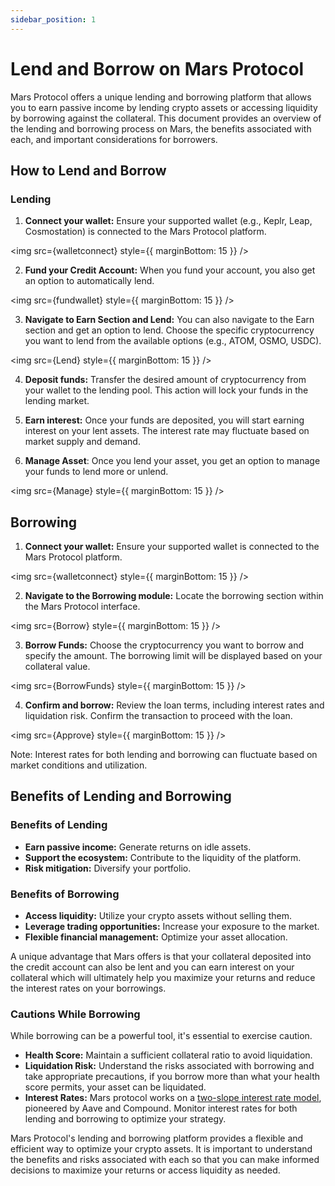 ```yaml
---
sidebar_position: 1
---
```




# Lend and Borrow on Mars Protocol

Mars Protocol offers a unique lending and borrowing platform that allows you to earn passive income by lending crypto assets or accessing liquidity by borrowing against the collateral. This document provides an overview of the lending and borrowing process on Mars, the benefits associated with each, and important considerations for borrowers.

## How to Lend and Borrow

### Lending

1. **Connect your wallet:** Ensure your supported wallet (e.g., Keplr, Leap, Cosmostation) is connected to the Mars Protocol platform.

<img src={walletconnect} style={{ marginBottom: 15 }} />


2. **Fund your Credit Account:** When you fund your account, you also get an option to automatically lend.

<img src={fundwallet} style={{ marginBottom: 15 }} />

3. **Navigate to Earn Section and Lend:** You can also navigate to the Earn section and get an option to lend. Choose the specific cryptocurrency you want to lend from the available options (e.g., ATOM, OSMO, USDC).

<img src={Lend} style={{ marginBottom: 15 }} />

4. **Deposit funds:** Transfer the desired amount of cryptocurrency from your wallet to the lending pool. This action will lock your funds in the lending market.

5. **Earn interest:** Once your funds are deposited, you will start earning interest on your lent assets. The interest rate may fluctuate based on market supply and demand.

6. **Manage Asset**: Once you lend your asset, you get an option to manage your funds to lend more or unlend.

<img src={Manage} style={{ marginBottom: 15 }} />

## Borrowing

1. **Connect your wallet:** Ensure your supported wallet is connected to the Mars Protocol platform.

<img src={walletconnect} style={{ marginBottom: 15 }} />

2. **Navigate to the Borrowing module:** Locate the borrowing section within the Mars Protocol interface.

<img src={Borrow} style={{ marginBottom: 15 }} />

3. **Borrow Funds:**  Choose the cryptocurrency you want to borrow and specify the amount. The borrowing limit will be displayed based on your collateral value.

<img src={BorrowFunds} style={{ marginBottom: 15 }} />

4. **Confirm and borrow:** Review the loan terms, including interest rates and liquidation risk. Confirm the transaction to proceed with the loan.

<img src={Approve} style={{ marginBottom: 15 }} />

Note: Interest rates for both lending and borrowing can fluctuate based on market conditions and utilization. 

## Benefits of Lending and Borrowing

### Benefits of Lending

- **Earn passive income:** Generate returns on idle assets.
- **Support the ecosystem:** Contribute to the liquidity of the platform.
- **Risk mitigation:** Diversify your portfolio.

### Benefits of Borrowing

- **Access liquidity:** Utilize your crypto assets without selling them.
- **Leverage trading opportunities:** Increase your exposure to the market.
- **Flexible financial management:** Optimize your asset allocation.

A unique advantage that Mars offers is that your collateral deposited into the credit account can also be lent and you can earn interest on your collateral which will ultimately help you maximize your returns and reduce the interest rates on your borrowings.

### Cautions While Borrowing

While borrowing can be a powerful tool, it's essential to exercise caution.

- **Health Score:** Maintain a sufficient collateral ratio to avoid liquidation.
- **Liquidation Risk:** Understand the risks associated with borrowing and take appropriate precautions, if you borrow more than what your health score permits, your asset can be liquidated.
- **Interest Rates:** Mars protocol works on a [two-slope interest rate model](https://docs.marsprotocol.io/docs/learn/mars-v2/interest-rates), pioneered by Aave and Compound. Monitor interest rates for both lending and borrowing to optimize your strategy.

Mars Protocol's lending and borrowing platform provides a flexible and efficient way to optimize your crypto assets. It is important to understand the benefits and risks associated with each so that you can make informed decisions to maximize your returns or access liquidity as needed.



